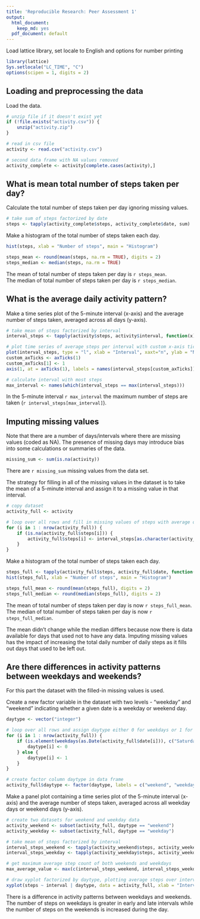 ```yaml
---
title: 'Reproducible Research: Peer Assessment 1'
output:
  html_document:
    keep_md: yes
  pdf_document: default
---
```


Load lattice library, set locale to English and options for number printing
```r
library(lattice)
Sys.setlocale("LC_TIME", "C")
options(scipen = 1, digits = 2)
```

## Loading and preprocessing the data
Load the data.
```r
# unzip file if it doesn't exist yet
if (!file.exists("activity.csv")) {
    unzip("activity.zip")
}

# read in csv file
activity <- read.csv("activity.csv")

# second data frame with NA values removed
activity_complete <- activity[complete.cases(activity),]
```


## What is mean total number of steps taken per day?
Calculate the total number of steps taken per day ignoring missing values.
```r
# take sum of steps factorized by date
steps <- tapply(activity_complete$steps, activity_complete$date, sum)
```

Make a histogram of the total number of steps taken each day.
```r
hist(steps, xlab = "Number of steps", main = "Histogram")

steps_mean <- round(mean(steps, na.rm = TRUE), digits = 2)
steps_median <- median(steps, na.rm = TRUE)
```
The mean of total number of steps taken per day is `r steps_mean`.  
The median of total number of steps taken per day is `r steps_median`.


## What is the average daily activity pattern?
Make a time series plot of the 5-minute interval (x-axis) and the average number of steps taken, averaged across all days (y-axis).
```r
# take mean of steps factorized by interval
interval_steps <- tapply(activity$steps, activity$interval, function(x) mean(x, na.rm = TRUE))

# plot time series of average steps per interval with custom x-axis ticks
plot(interval_steps, type = "l", xlab = "Interval", xaxt="n", ylab = "Number of steps")
custom_axTicks <- axTicks(1)
custom_axTicks[1] <- 1
axis(1, at = axTicks(1), labels = names(interval_steps[custom_axTicks]))

# calculate interval with most steps
max_interval <- names(which(interval_steps == max(interval_steps)))
```
In the 5-minute interval `r max_interval` the maximum number of steps are taken (`r interval_steps[max_interval]`).

## Imputing missing values
Note that there are a number of days/intervals where there are missing values (coded as NA). The presence of missing days may introduce bias into some calculations or summaries of the data.

```r
missing_sum <- sum(is.na(activity))
```
There are `r missing_sum` missing values from the data set.  
  
The strategy for filling in all of the missing values in the dataset is to take the mean of a 5-minute interval and assign it to a missing value in that interval.

```r
# copy dataset
activity_full <- activity

# loop over all rows and fill in missing values of steps with average of the interval
for (i in 1 : nrow(activity_full)) {
    if (is.na(activity_full$steps[i])) {
        activity_full$steps[i] <- interval_steps[as.character(activity_full$interval[i])]
    }
}
```

Make a histogram of the total number of steps taken each day.
```r
steps_full <- tapply(activity_full$steps, activity_full$date, function(x) sum(x, na.rm = TRUE))
hist(steps_full, xlab = "Number of steps", main = "Histogram")

steps_full_mean <- round(mean(steps_full), digits = 2)
steps_full_median <- round(median(steps_full), digits = 2)
```
The mean of total number of steps taken per day is now `r steps_full_mean`.  
The median of total number of steps taken per day is now `r steps_full_median`.

The mean didn't change while the median differs because now there is data available for days that used not to have any data. Imputing missing values has the impact of increasing the total daily number of daily steps as it fills out days that used to be left out.


## Are there differences in activity patterns between weekdays and weekends?
For this part the dataset with the filled-in missing values is used.  
  
Create a new factor variable in the dataset with two levels - "weekday" and "weekend" indicating whether a given date is a weekday or weekend day.
```r
daytype <- vector("integer")

# loop over all rows and assign daytype either 0 for weekdays or 1 for weekends
for (i in 1 : nrow(activity_full)) {
    if (is.element(weekdays(as.Date(activity_full$date[i])), c("Saturday", "Sunday"))) {
        daytype[i] <- 0
    } else {
        daytype[i] <- 1
    }
}

# create factor column daytype in data frame
activity_full$daytype <- factor(daytype, labels = c("weekend", "weekday"))
```

Make a panel plot containing a time series plot of the 5-minute interval (x-axis) and the average number of steps taken, averaged across all weekday days or weekend days (y-axis).
```r
# create two datasets for weekend and weekday data
activity_weekend <- subset(activity_full, daytype == "weekend")
activity_weekday <- subset(activity_full, daytype == "weekday")

# take mean of steps factorized by interval
interval_steps_weekend <- tapply(activity_weekend$steps, activity_weekend$interval, mean)
interval_steps_weekday <- tapply(activity_weekday$steps, activity_weekday$interval, mean)

# get maximum average step count of both weekends and weekdays
max_average_value <- max(c(interval_steps_weekend, interval_steps_weekday))

# draw xyplot factorized by daytype, plotting average steps over interval
xyplot(steps ~ interval | daytype, data = activity_full, xlab = "Interval", ylab = "Number of steps", layout = c(1, 2), type = "l", ylim = c(0, max_average_value + max_average_value/10), index.cond = list(c(2, 1)), panel = function(x, y, ...) { panel.average(x, y, horizontal = FALSE, col = "blue", ...)})
```

There is a difference in activity patterns between weekdays and weekends. The number of steps on weekdays is greater in early and late intervals while the number of steps on the weekends is increased during the day.